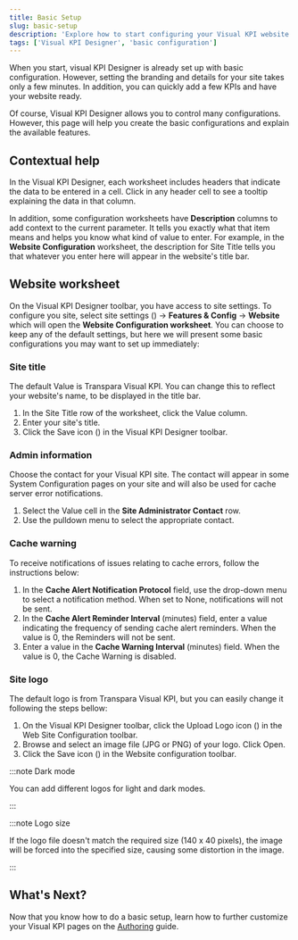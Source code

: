 ```yaml
---
title: Basic Setup
slug: basic-setup
description: 'Explore how to start configuring your Visual KPI website using Visual KPI Designer.'
tags: ['Visual KPI Designer', 'basic configuration']
---
```



When you start, visual KPI Designer is already set up with basic configuration. However, setting the branding and details for your site takes only a few minutes. In addition, you can quickly add a few KPIs and have your website ready.

Of course, Visual KPI Designer allows you to control many configurations. However, this page will help you create the basic configurations and explain the available features.

## Contextual help

In the Visual KPI Designer, each worksheet includes headers that indicate the data to be entered in a cell. Click in any header cell to see a tooltip explaining the data in that column.

<StylizedImage
  imgURL="img/docs/designer/getting-started/contextual-helper.png"
  alt="Visual KPI Designer contextual help"
/>

In addition, some configuration worksheets have **Description** columns to add context to the current parameter. It tells you exactly what that item means and helps you know what kind of value to enter. For example, in the **Website Configuration** worksheet, the description for Site Title tells you that whatever you enter here will appear in the website's title bar.

<StylizedImage
  imgURL="img/docs/designer/getting-started/site-title-configuration.png"
  alt="Site title contextual help"
/>

## Website worksheet

On the Visual KPI Designer toolbar, you have access to site settings. To configure you site, select site settings (<PngFont name='options28' />) &#8594; **Features & Config** &#8594; **Website** which will open the **Website Configuration worksheet**. You can choose to keep any of the default settings, but here we will present some basic configurations you may want to set up immediately:

### Site title

The default Value is Transpara Visual KPI. You can change this to reflect your website's name, to be displayed in the title bar.

1. In the Site Title row of the worksheet, click the Value column.
2. Enter your site's title.
3. Click the Save icon (<PngFont name='save28' />) in the Visual KPI Designer toolbar.

### Admin information

Choose the contact for your Visual KPI site. The contact will appear in some System Configuration pages on your site and will also be used for cache server error notifications.

1. Select the Value cell in the **Site Administrator Contact** row.
2. Use the pulldown menu to select the appropriate contact.

<StylizedImage
  imgURL="img/docs/designer/getting-started/site-administrator-contact.png"
  alt="Site Administrator Contact"
/>

### Cache warning

To receive notifications of issues relating to cache errors, follow the instructions below:

1. In the **Cache Alert Notification Protocol** field, use the drop-down menu to select a notification method. When set to None, notifications will not be sent.
2. In the **Cache Alert Reminder Interval** (minutes) field, enter a value indicating the frequency of sending cache alert reminders. When the value is 0, the Reminders will not be sent.
3. Enter a value in the **Cache Warning Interval** (minutes) field. When the value is 0, the Cache Warning is disabled.

<StylizedImage
  imgURL="img/docs/designer/getting-started/cache-alert.png"
  alt="Cache alart configuration"
/>

### Site logo

The default logo is from Transpara Visual KPI, but you can easily change it following the steps bellow:

1. On the Visual KPI Designer toolbar, click the Upload Logo icon (<PngFont name='selecticon28' />) in the Web Site Configuration toolbar.
2. Browse and select an image file (JPG or PNG) of your logo. Click Open.
3. Click the Save icon (<PngFont name='save28' />) in the Website configuration toolbar.

<StylizedImage
  imgURL="img/docs/designer/getting-started/logo-selection.png"
  alt="Company logo selection"
/>

:::note Dark mode

You can add different logos for light and dark modes.

:::

:::note Logo size

If the logo file doesn't match the required size (140 x 40 pixels), the image will be forced into the specified size, causing some distortion in the image.

:::

## What's Next?

Now that you know how to do a basic setup, learn how to further customize your Visual KPI pages on the [Authoring](/docs/visual-kpi-design/authoring/overview) guide.